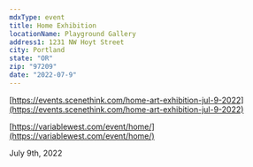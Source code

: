 ```yaml
---
mdxType: event
title: Home Exhibition
locationName: Playground Gallery
address1: 1231 NW Hoyt Street
city: Portland
state: "OR"
zip: "97209"
date: "2022-07-9"
---
```


[https://events.scenethink.com/home-art-exhibition-jul-9-2022](https://events.scenethink.com/home-art-exhibition-jul-9-2022)

[https://variablewest.com/event/home/](https://variablewest.com/event/home/)

July 9th, 2022
